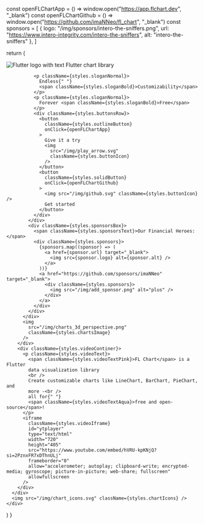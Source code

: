 
  const openFLChartApp = () => window.open("https://app.flchart.dev", "_blank")
  const openFLChartGithub = () =>
    window.open("https://github.com/imaNNeo/fl_chart", "_blank")
  const sponsors = [
    { 
      logo: "/img/sponsors/intero-the-sniffers.png", 
      url: "https://www.intero-integrity.com/intero-the-sniffers", 
      alt: "intero-the-sniffers" 
    },
  ]

  return (
    <div className={styles.container}>
      <div className={styles.mainContent}>
        <div className={styles.mainColumn}>
          <div className={styles.mainLeftBox}>
            <div className={styles.mainText}>
              <div className={styles.flutterChartLibrary}>
                <img
                  src="/img/flutter.svg"
                  alt="Flutter logo with text"
                  className={styles.flutterLogoInText}
                />
                <span className={styles.afterFlutterLogoText}>
                  Flutter chart library
                </span>
              </div>

              <p className={styles.sloganNormal}>
                Endless{" "}
                <span className={styles.sloganBold}>Customizability</span>
              </p>
              <p className={styles.sloganNormal}>
                Forever <span className={styles.sloganBold}>Free</span>
              </p>
              <div className={styles.buttonsRow}>
                <button
                  className={styles.outlineButton}
                  onClick={openFLChartApp}
                >
                  Give it a try
                  <img
                    src="/img/play_arrow.svg"
                    className={styles.buttonIcon}
                  />
                </button>
                <button
                  className={styles.solidButton}
                  onClick={openFLChartGithub}
                >
                  <img src="/img/github.svg" className={styles.buttonIcon} />
                  Get started
                </button>
              </div>
            </div>
            <div className={styles.sponsorsBox}>
              <span className={styles.sponsorsText}>Our Financial Heroes:</span>
              <div className={styles.sponsors}>
                {sponsors.map((sponsor) => (
                  <a href={sponsor.url} target="_blank">
                    <img src={sponsor.logo} alt={sponsor.alt} />
                  </a>
                ))}
                <a href="https://github.com/sponsors/imaNNeo" target="_blank">
                  <div className={styles.sponsors}>
                    <img src="/img/add_sponsor.png" alt="plus" />
                  </div>
                </a>
              </div>
            </div>
          </div>
          <img
            src="/img/charts_3d_perspective.png"
            className={styles.chartsImage}
          />
        </div>
        <div className={styles.videoContiner}>
          <p className={styles.videoText}>
            <span className={styles.videoTextPink}>FL Chart</span> is a Flutter
            data visualization library
            <br />
            Create customizable charts like LineChart, BarChart, PieChart, and
            more -<br />
            all for{" "}
            <span className={styles.videoTextAqua}>free and open-source</span>!
          </p>
          <iframe
            className={styles.videoIframe}
            id="ytplayer"
            type="text/html"
            width="720"
            height="405"
            src="https://www.youtube.com/embed/hVRU-kpKNjQ?si=2PznxFR7xDThnULj"
            frameborder="0"
            allow="accelerometer; autoplay; clipboard-write; encrypted-media; gyroscope; picture-in-picture; web-share; fullscreen"
            allowfullscreen
          />
        </div>
      </div>
      <img src="/img/chart_icons.svg" className={styles.chartIcons} />
    </div>
  )
}
